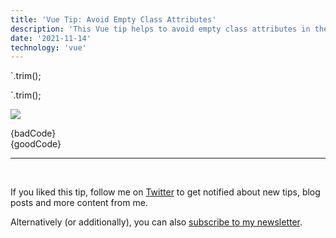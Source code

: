 ```yaml
---
title: 'Vue Tip: Avoid Empty Class Attributes'
description: 'This Vue tip helps to avoid empty class attributes in the rendered HTML'
date: '2021-11-14'
technology: 'vue'
---
```



<!-- Will render <div class></div> -->
`.trim();

<!-- Will render <div></div> -->`.trim();

![](./images/cover.jpg)

<TipCard highlight="bad" language="html">
  {badCode}
</TipCard>

<br />

<TipCard highlight="good" language="html">
  {goodCode}
</TipCard>

<br />

---

<br />

If you liked this tip, follow me on [Twitter](https://twitter.com/mokkapps) to get notified about new tips, blog posts and more content from me.

Alternatively (or additionally), you can also [subscribe to my newsletter](https://mokkapps.de/newsletter).
